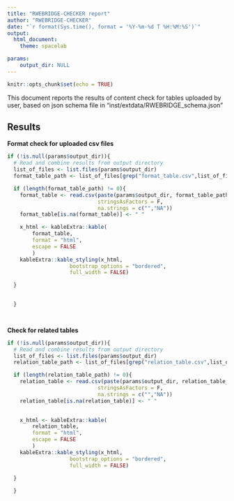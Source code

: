 ```yaml
---
title: "RWEBRIDGE-CHECKER report"
author: "RWEBRIDGE-CHECKER"
date: "`r format(Sys.time(), format = '%Y-%m-%d T %H:%M:%S')`"
output: 
  html_document:
    theme: spacelab

params: 
    output_dir: NULL
---
```


```r

knitr::opts_chunk$set(echo = TRUE)
```

This document reports the results of content check for tables uploaded by user, 
based on json schema file in "inst/extdata/RWEBRIDGE_schema.json"

## Results

**Format check for uploaded csv files**
```r
if (!is.null(params$output_dir)){
  # Read and combine results from output directory
  list_of_files <- list.files(params$output_dir)
  format_table_path <- list_of_files[grep("format_table.csv",list_of_files)]

  if (length(format_table_path) != 0){
    format_table <- read.csv(paste(params$output_dir, format_table_path, sep = "/"),
                             stringsAsFactors = F,
                             na.strings = c("","NA"))
    format_table[is.na(format_table)] <- " "

    x_html <- kableExtra::kable(
        format_table,
        format = "html",
        escape = FALSE
        )
    kableExtra::kable_styling(x_html, 
                    bootstrap_options = "bordered",
                    full_width = FALSE)

  }

    
  }
  



```


**Check for related tables**
```r
if (!is.null(params$output_dir)){
  # Read and combine results from output directory
  list_of_files <- list.files(params$output_dir)
  relation_table_path <- list_of_files[grep("relation_table.csv",list_of_files)]

  if (length(relation_table_path) != 0){
    relation_table <- read.csv(paste(params$output_dir, relation_table_path, sep = "/"),
                             stringsAsFactors = F,
                             na.strings = c("","NA"))
    relation_table[is.na(relation_table)] <- " "

        
    x_html <- kableExtra::kable(
        relation_table,
        format = "html",
        escape = FALSE
        )
    kableExtra::kable_styling(x_html, 
                    bootstrap_options = "bordered",
                    full_width = FALSE)

  }
  
  }
  



```

